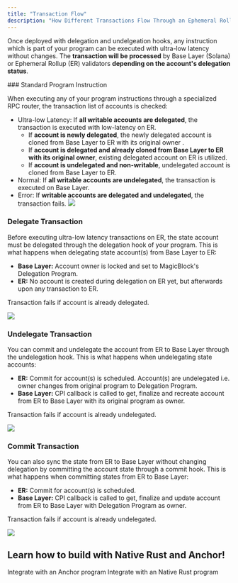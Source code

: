```yaml
---
title: "Transaction Flow"
description: "How Different Transactions Flow Through an Ephemeral Rollup"
---
```


Once deployed with delegation and undelgeation hooks, any instruction which is part of your program can be executed with ultra-low latency without changes.
The **transaction will be processed** by Base Layer (Solana) or Ephemeral Rollup (ER) validators **depending on the account's delegation status**.

<Columns cols={4}>
  <Card
    title="Standard Program Instruction"
    icon="link"
    href="#standard-program-instruction"
  ></Card>
  <Card
    title="Delegate Transaction"
    icon="link"
    href="#delegate-transaction"
  ></Card>
  <Card
    title="Undelegate Transaction"
    icon="link"
    href="#undelegate-transaction"
  ></Card>
  <Card
    title="Commit Transaction"
    icon="link"
    href="#commit-transaction"
  ></Card>
</Columns>
### Standard Program Instruction

When executing any of your program instructions through a specialized RPC router, the transaction list of accounts is checked:

- Ultra-low Latency: If **all writable accounts are delegated**, the transaction is executed with low-latency on ER.
  - If **account is newly delegated**, the newly delegated account is cloned from Base Layer to ER with its original owner .
  - If **account is delegated and already cloned from Base Layer to ER with its original owner**, existing delegated account on ER is utilized.
  - If **account is undelegated and non-writable**, undelegated account is cloned from Base Layer to ER.
- Normal: If **all writable accounts are undelegated**, the transaction is executed on Base Layer.
- Error: If **writable accounts are delegated and undelegated**, the transaction fails.
  <img class="w-full h-auto max-w-5xl" src="/images/interact.png" />

### Delegate Transaction

Before executing ultra-low latency transactions on ER, the state account must be delegated through the delegation hook of your program. This is what happens when delegating state account(s) from Base Layer to ER:

- **Base Layer:** Account owner is locked and set to MagicBlock's Delegation Program.
- **ER:** No account is created during delegation on ER yet, but afterwards upon any transaction to ER.

Transaction fails if account is already delegated.

<img class="w-full h-auto max-w-5xl" src="/images/delegate.png" />

### Undelegate Transaction

You can commit and undelegate the account from ER to Base Layer through the undelegation hook. This is what happens when undelegating state accounts:

- **ER:** Commit for account(s) is scheduled. Account(s) are undelegated i.e. owner changes from original program to Delegation Program.
- **Base Layer:** CPI callback is called to get, finalize and recreate account from ER to Base Layer with its original program as owner.

Transaction fails if account is already undelegated.

<img class="w-full h-auto max-w-5xl" src="/images/undelegate.png" />

### Commit Transaction

You can also sync the state from ER to Base Layer without changing delegation by committing the account state through a commit hook. This is what happens when committing states from ER to Base Layer:

- **ER:** Commit for account(s) is scheduled.
- **Base Layer:** CPI callback is called to get, finalize and update account from ER to Base Layer with Delegation Program as owner.

Transaction fails if account is already undelegated.

<img class="w-full h-auto max-w-5xl" src="/images/commit.png" />

## Learn how to build with Native Rust and Anchor!

<CardGroup cols={2}>
<Card
  title="Anchor"
  icon="anchor"
  href="/pages/get-started/how-integrate-your-program/anchor"
  iconType="duotone"
>
  Integrate with an Anchor program
</Card>
<Card
  title="Native Rust"
  icon="rust"
  href="/pages/get-started/how-integrate-your-program/rust"
  iconType="duotone"
>
  Integrate with an Native Rust program
</Card>

</CardGroup>
